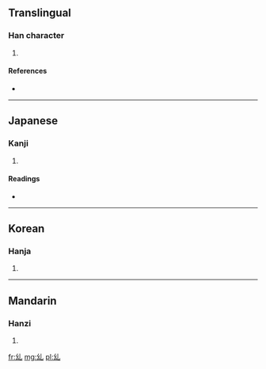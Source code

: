 ==Translingual==

===Han character===
{{Han char|rn=5|rad=乙|as=03|sn=4|four=|canj=女戈山 (VIU)}}

# {{defn|Han|sort=乙03}}

====References====
* {{Han ref|kx=0084.071|dkj=00176|hdz=10052.060|uh=4E63|ud=20067}}

----

==Japanese==

===Kanji===
{{ja-kanji|grade=uc|rs=乙03}}

# {{defn|Japanese|sort=乙03}}

====Readings====
* {{ja-readings|on=[[きゅう]] (kyū)|kun=}}

----

==Korean==

===Hanja===
{{ko-hanja|hangeul=규|rv=gyu|mr=kyu}}

# {{defn|Korean|sort=乙03}}

----

==Mandarin==

===Hanzi===
{{cmn-hanzi|pin=[[diū]] ([[diu1]])|wg=tiu<sup>1</sup>}}

# {{defn|Mandarin|sort=乙03}}

[[fr:乣]]
[[mg:乣]]
[[pl:乣]]